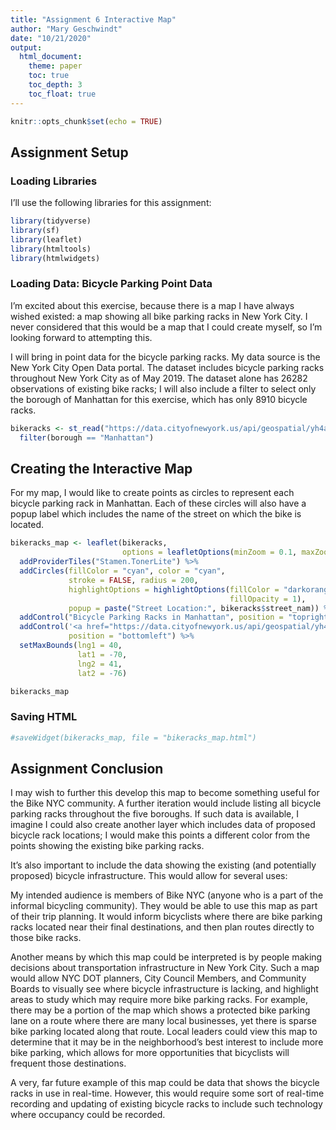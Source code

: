 ```yaml
---
title: "Assignment 6 Interactive Map"
author: "Mary Geschwindt"
date: "10/21/2020"
output:
  html_document:
    theme: paper
    toc: true
    toc_depth: 3
    toc_float: true
---
```


```r
knitr::opts_chunk$set(echo = TRUE)
```

## Assignment Setup

### Loading Libraries

I'll use the following libraries for this assignment:

```r
library(tidyverse)
library(sf)
library(leaflet)
library(htmltools)
library(htmlwidgets)
```

### Loading Data: Bicycle Parking Point Data

I'm excited about this exercise, because there is a map I have always wished existed: a map showing all bike parking racks in New York City. I never considered that this would be a map that I could create myself, so I'm looking forward to attempting this.

I will bring in point data for the bicycle parking racks. My data source is the New York City Open Data portal. The dataset includes bicycle parking racks throughout New York City as of May 2019. The dataset alone has 26282 observations of existing bike racks; I will also include a filter to select only the borough of Manhattan for this exercise, which has only 8910 bicycle racks.

```r
bikeracks <- st_read("https://data.cityofnewyork.us/api/geospatial/yh4a-g3fj?method=export&format=GeoJSON") %>%
  filter(borough == "Manhattan")
```

## Creating the Interactive Map

For my map, I would like to create points as circles to represent each bicycle parking rack in Manhattan. Each of these circles will also have a popup label which includes the name of the street on which the bike is located.

```r
bikeracks_map <- leaflet(bikeracks,
                         options = leafletOptions(minZoom = 0.1, maxZoom = 0.8)) %>%
  addProviderTiles("Stamen.TonerLite") %>%
  addCircles(fillColor = "cyan", color = "cyan",
             stroke = FALSE, radius = 200,
             highlightOptions = highlightOptions(fillColor = "darkorange",
                                                 fillOpacity = 1),
             popup = paste("Street Location:", bikeracks$street_nam)) %>%
  addControl("Bicycle Parking Racks in Manhattan", position = "topright") %>%
  addControl('<a href="https://data.cityofnewyork.us/api/geospatial/yh4a-g3fj?method=export&format=GeoJSON">Data source</a>',
             position = "bottomleft") %>%
  setMaxBounds(lng1 = 40,
               lat1 = -70,
               lng2 = 41,
               lat2 = -76)

bikeracks_map
```

### Saving HTML

```r
#saveWidget(bikeracks_map, file = "bikeracks_map.html")
```


## Assignment Conclusion

I may wish to further this develop this map to become something useful for the Bike NYC community. A further iteration would include listing all bicycle parking racks throughout the five boroughs. If such data is available, I imagine I could also create another layer which includes data of proposed bicycle rack locations; I would make this points a different color from the points showing the existing bike parking racks.

It's also important to include the data showing the existing (and potentially proposed) bicycle infrastructure. This would allow for several uses:

My intended audience is members of Bike NYC (anyone who is a part of the informal bicycling community). They would be able to use this map as part of their trip planning. It would inform bicyclists where there are bike parking racks located near their final destinations, and then plan routes directly to those bike racks.

Another means by which this map could be interpreted is by people making decisions about transportation infrastructure in New York City. Such a map would allow NYC DOT planners, City Council Members, and Community Boards to visually see where bicycle infrastructure is lacking, and highlight areas to study which may require more bike parking racks. For example, there may be a portion of the map which shows a protected bike parking lane on a route where there are many local businesses, yet there is sparse bike parking located along that route. Local leaders could view this map to determine that it may be in the neighborhood's best interest to include more bike parking, which allows for more opportunities that bicyclists will frequent those destinations.

A very, far future example of this map could be data that shows the bicycle racks in use in real-time. However, this would require some sort of real-time recording and updating of existing bicycle racks to include such technology where occupancy could be recorded.